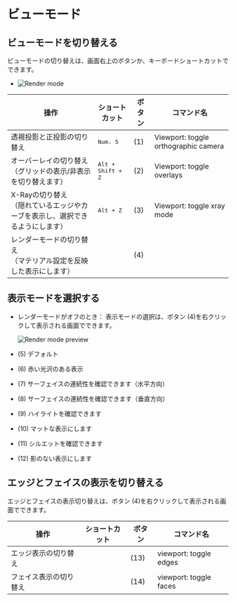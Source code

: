 # ビューモード

## ビューモードを切り替える

ビューモードの切り替えは、画面右上のボタンか、キーボードショートカットでできます。

- ![Render mode](/img/render-mode.png)

| 操作                                                                             | ショートカット             | ボタン | コマンド名                           |
| -------------------------------------------------------------------------------- | -------------------------- | ------ | ------------------------------------ |
| 透視投影と正投影の切り替え                                                       | <kbd>Num. 5</kbd>          | (1)    | Viewport: toggle orthographic camera |
| オーバーレイの切り替え<br/>（グリッドの表示/非表示を切り替えます）               | <kbd>Alt + Shift + Z</kbd> | (2)    | Viewport: toggle overlays            |
| X-Rayの切り替え<br/>（隠れているエッジやカーブを表示し、選択できるようにします） | <kbd>Alt + Z</kbd>         | (3)    | Viewport: toggle xray mode           |
| レンダーモードの切り替え<br/>（マテリアル設定を反映した表示にします）            |                            | (4)    |                                      |

## 表示モードを選択する

- レンダーモードがオフのとき： 表示モードの選択は、ボタン (4)を右クリックして表示される画面でできます。

   ![Render mode preview](/img/render-mode-preview.png)

- (5) デフォルト
- (6) 赤い光沢のある表示
- (7) サーフェイスの連続性を確認できます（水平方向）
- (8) サーフェイスの連続性を確認できます（垂直方向）
- (9) ハイライトを確認できます
- (10) マットな表示にします
- (11) シルエットを確認できます
- (12) 影のない表示にします

## エッジとフェイスの表示を切り替える

エッジとフェイスの表示切り替えは、ボタン (4)を右クリックして表示される画面でできます。

| 操作                   | ショートカット | ボタン | コマンド名             |
| ---------------------- | -------------- | ------ | ---------------------- |
| エッジ表示の切り替え   |                | (13)   | viewport: toggle edges |
| フェイス表示の切り替え |                | (14)   | viewport: toggle faces |


